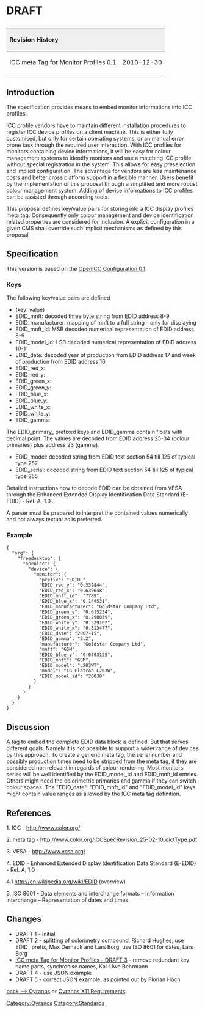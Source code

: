 <h1> DRAFT </h1>

{| style="width:100%;text-align:left;vertical-align:text-top"
|+
! style="background:#efefef;text-align:left" colspan="4" | Revision History
|
|- style="text-align:left;vertical-align:text-top"
| ICC meta Tag for Monitor Profiles 0.1
| 2010-12-30
| Kai-Uwe Behrmann, Richard Hughes, Max Derhack, Lars Borg, Florian Höch and others
| initial version
|-
|}


== Introduction ==
The specification provides means to embed monitor informations into ICC profiles.

ICC profile vendors have to maintain different installation procedures to
register ICC device profiles on a client machine. This is either fully
customised, but only for certain operating systems, or an manual error 
prone task through the required user interaction. With ICC profiles for 
monitors containing device informations, it will be easy for colour 
management systems to identify monitors and use a matching ICC profile 
without special registration in the system. This allows for easy 
preselection and implicit configuration. The advantage for vendors are 
less maintenance costs and better cross platform support in a flexible 
manner. Users benefit by the implementation of this proposal through a 
simplified and more robust colour management system. Adding of device 
informations to ICC profiles can be assisted through according tools.

This proposal defines key/value pairs for storing into a ICC display
profiles meta tag. Consequently only colour management and device
identification related properties are considered for inclusion.
A explicit configuration in a given CMS shall override such implicit
mechanisms as defined by this proposal.


== Specification ==

This version is based on the [[OpenICC Configuration 0.1]].

=== Keys ===
The following key/value pairs are defined
* (key: value)
* EDID_mnft:         decoded three byte string from EDID address 8-9
* EDID_manufacturer: mapping of mnft to a full string - only for displaying
* EDID_mnft_id:      MSB decoded numerical representation of EDID address 8-9
* EDID_model_id:     LSB decoded numerical representation of EDID address 10-11
* EDID_date:         decoded year of production from EDID address 17 and week of production from EDID address 16
* EDID_red_x:
* EDID_red_y:
* EDID_green_x:
* EDID_green_y:
* EDID_blue_x:
* EDID_blue_y:
* EDID_white_x:
* EDID_white_y:
* EDID_gamma:
The EDID_primary_ prefixed keys and EDID_gamma contain floats with decimal
point. The values are decoded from EDID address 25-34 (colour primaries) 
plus address 23 (gamma).
* EDID_model:        decoded string from EDID text section 54 till 125 of typical type 252
* EDID_serial:       decoded string from EDID text section 54 till 125 of typical type 255

Detailed instructions how to decode EDID can be obtained from VESA through
the Enhanced Extended Display Identification Data Standard (E-EDID) - Rel. 
A, 1.0 .


A parser must be prepared to interpret the contained values numerically 
and not always textual as is preferred.



=== Example ===
 {
   "org": {
     "freedesktop": {
       "openicc": {
         "device": {
           "monitor": {
             "prefix": "EDID_", 
             "EDID_red_y": "0.339844", 
             "EDID_red_x": "0.639648", 
             "EDID_mnft_id": "7789", 
             "EDID_blue_x": "0.144531", 
             "EDID_manufacturer": "Goldstar Company Ltd", 
             "EDID_green_y": "0.615234", 
             "EDID_green_x": "0.290039", 
             "EDID_white_y": "0.329102", 
             "EDID_white_x": "0.313477", 
             "EDID_date": "2007-T5", 
             "EDID_gamma": "2.2", 
             "manufacturer": "Goldstar Company Ltd", 
             "mnft": "GSM", 
             "EDID_blue_y": "0.0703125", 
             "EDID_mnft": "GSM", 
             "EDID_model": "L203WT", 
             "model": "LG Flatron L203W", 
             "EDID_model_id": "20030"
           }
         }
       }
     }
   }
 }


== Discussion ==
A tag to embed the complete EDID data block is defined. But that serves
different goals. Namely it is not possible to support a wider range of
devices by this approach.
To create a generic meta tag, the serial number and possibly production
times need to be stripped from the meta tag, if they are considered non
relevant in regards of colour rendering. Most monitors series will be well
identified by the EDID_model_id and EDID_mnft_id entries. Others might 
need the colorimetric primaries and gamma if they can switch colour 
spaces.
The "EDID_date", "EDID_mnft_id" and "EDID_model_id" keys might contain 
value ranges as allowed by the ICC meta tag definition.



== References ==
1. ICC - http://www.color.org/

2. meta tag - http://www.color.org/ICCSpecRevision_25-02-10_dictType.pdf

3. VESA - http://www.vesa.org/

4. EDID - Enhanced Extended Display Identification Data Standard (E-EDID) - Rel. A, 1.0

4.1 http://en.wikipedia.org/wiki/EDID (overview)

5. ISO 8601 - Data elements and interchange formats – Information interchange – Representation of dates and times


== Changes ==
* DRAFT 1 - initial
* DRAFT 2 - splitting of colorimetry compound, Richard Hughes, use EDID_ prefix, Max Derhack and Lars Borg, use ISO 8601 for dates, Lars Borg
* [http://lists.freedesktop.org/archives/openicc/2010q4/002293.html ICC meta Tag for Monitor Profiles - DRAFT 3] - remove redundant key name parts, synchronise names, Kai-Uwe Behrmann
* DRAFT 4 - use JSON example
* DRAFT 5 - correct JSON example, as pointed out by Florian Höch


[[Oyranos|back --> Oyranos]] or [[Oyranos X11 Requirements]]

[[Category:Oyranos]]
[[Category:Standards]]